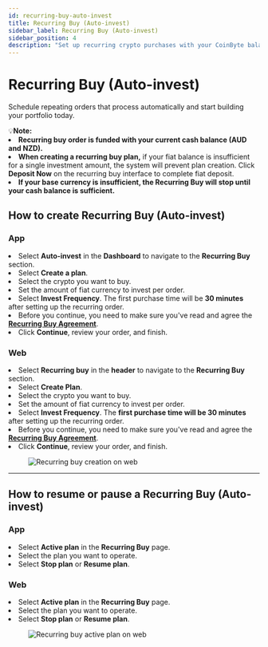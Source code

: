```yaml
---
id: recurring-buy-auto-invest
title: Recurring Buy (Auto-invest)
sidebar_label: Recurring Buy (Auto-invest)
sidebar_position: 4
description: "Set up recurring crypto purchases with your CoinByte balance using AUD or NZD."
---
```



# Recurring Buy (Auto-invest)

Schedule repeating orders that process automatically and start building your portfolio today.

<InfoBox>
💡<strong>Note:</strong>
<TickList>
<li><strong>Recurring buy order is funded with your current cash balance (AUD and NZD).</strong></li>
<li><strong>When creating a recurring buy plan,</strong> if your fiat balance is insufficient for a single investment amount, the system will prevent plan creation. Click <strong>Deposit Now</strong> on the recurring buy interface to complete fiat deposit.</li>
<li><strong>If your base currency is insufficient, the Recurring Buy will stop until your cash balance is sufficient.</strong></li>
</TickList>
</InfoBox>

## How to create Recurring Buy (Auto-invest)

<Tabs>
<TabItem value="Mobile App" label="App">
<div style={{ marginTop: '2.5rem' }}></div>

### **App**

<div style={{ marginBottom: '1.5rem' }}></div>

<RoundStepList>
<li>Select <strong>Auto-invest</strong> in the <strong>Dashboard</strong> to navigate to the <strong>Recurring Buy</strong> section.</li>
<li>Select <strong>Create a plan</strong>.</li>
<li>Select the crypto you want to buy.</li>
<li>Set the amount of fiat currency to invest per order.</li>
<li>Select <strong>Invest Frequency</strong>. The first purchase time will be <strong>30 minutes</strong> after setting up the recurring order.</li>
<li>Before you continue, you need to make sure you've read and agree the <strong><a href="/docs/user-guide/legal/recurring-buy-agreement">Recurring Buy Agreement</a></strong>. </li>
<li>Click <strong>Continue</strong>, review your order, and finish.</li>
</RoundStepList>

</TabItem>

<TabItem value="Web Platform" label="Web">
<div style={{ marginTop: '2.5rem' }}></div>

### **Web**

<div style={{ marginBottom: '1.5rem' }}></div>

<RoundStepList>
<li>Select <strong>Recurring buy</strong> in the <strong>header</strong> to navigate to the <strong>Recurring Buy</strong> section.</li>

<li>Select <strong>Create Plan</strong>.</li>
<CoinByteButton text="Create Plan Now" link="https://coinbyte.com.au/en-us/invest/submit" />
<li>Select the crypto you want to buy.</li>
<li>Set the amount of fiat currency to invest per order.</li>
<li>Select <strong>Invest Frequency</strong>. The <strong>first purchase time will be 30 minutes</strong> after setting up the recurring order.</li>
<li>Before you continue, you need to make sure you've read and agree the <strong><a href="/docs/user-guide/legal/recurring-buy-agreement">Recurring Buy Agreement</a></strong>. </li>
<li>Click <strong>Continue</strong>, review your order, and finish.</li>
</RoundStepList>

<figure style={{ textAlign: 'center' }}>
   <img src={useBaseUrl('/img/tradinig/instant-buy-sell/recurring-buy-auto-invest/1.png')} alt="Recurring buy creation on web" style={{ width: 500 }} />
</figure>

</TabItem>
</Tabs>

---

## How to resume or pause a Recurring Buy (Auto-invest)

<Tabs>
<TabItem value="Mobile App" label="App">
<div style={{ marginTop: '2.5rem' }}></div>

### **App**

<div style={{ marginBottom: '1.5rem' }}></div>

<RoundStepList>
<li>Select <strong>Active plan</strong> in the <strong>Recurring Buy</strong> page.</li>
<li>Select the plan you want to operate.</li>
<li>Select <strong>Stop plan</strong> or <strong>Resume plan</strong>.</li>
</RoundStepList>

</TabItem>

<TabItem value="Web Platform" label="Web">
<div style={{ marginTop: '2.5rem' }}></div>

### **Web**

<div style={{ marginBottom: '1.5rem' }}></div>

<RoundStepList>
<li>Select <strong>Active plan</strong> in the <strong>Recurring Buy</strong> page.</li>
<li>Select the plan you want to operate.</li>
<li>Select <strong>Stop plan</strong> or <strong>Resume plan</strong>.</li>
</RoundStepList>

<figure style={{ textAlign: 'center' }}>
  <img src={useBaseUrl('/img/tradinig/instant-buy-sell/recurring-buy-auto-invest/2.png')} alt="Recurring buy active plan on web" style={{ width: 500 }} />
</figure>

</TabItem>
</Tabs>

<RelatedArticles category="trading" />

